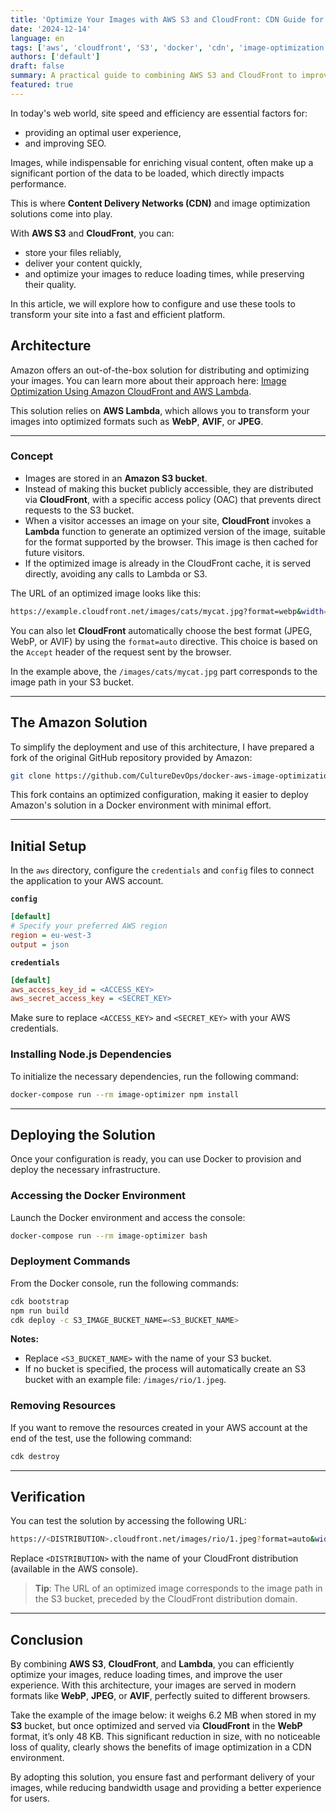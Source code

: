 ```yaml
---
title: 'Optimize Your Images with AWS S3 and CloudFront: CDN Guide for Ultra-Fast Websites'
date: '2024-12-14'
language: en
tags: ['aws', 'cloudfront', 'S3', 'docker', 'cdn', 'image-optimization', 'lambda']
authors: ['default']
draft: false
summary: A practical guide to combining AWS S3 and CloudFront to improve the speed and efficiency of your online images
featured: true
---
```


In today's web world, site speed and efficiency are essential factors for:  
- providing an optimal user experience,  
- and improving SEO.  

Images, while indispensable for enriching visual content, often make up a significant portion of the data to be loaded, which directly impacts performance.  

This is where **Content Delivery Networks (CDN)** and image optimization solutions come into play.  

With **AWS S3** and **CloudFront**, you can:  
- store your files reliably,  
- deliver your content quickly,  
- and optimize your images to reduce loading times, while preserving their quality.  

In this article, we will explore how to configure and use these tools to transform your site into a fast and efficient platform.

## Architecture

Amazon offers an out-of-the-box solution for distributing and optimizing your images. You can learn more about their approach here: [Image Optimization Using Amazon CloudFront and AWS Lambda](https://aws.amazon.com/fr/blogs/networking-and-content-delivery/image-optimization-using-amazon-cloudfront-and-aws-lambda/).

This solution relies on **AWS Lambda**, which allows you to transform your images into optimized formats such as **WebP**, **AVIF**, or **JPEG**.

---

### Concept

- Images are stored in an **Amazon S3 bucket**.  
- Instead of making this bucket publicly accessible, they are distributed via **CloudFront**, with a specific access policy (OAC) that prevents direct requests to the S3 bucket.  
- When a visitor accesses an image on your site, **CloudFront** invokes a **Lambda** function to generate an optimized version of the image, suitable for the format supported by the browser. This image is then cached for future visitors.  
- If the optimized image is already in the CloudFront cache, it is served directly, avoiding any calls to Lambda or S3.  

The URL of an optimized image looks like this:  
```bash
https://example.cloudfront.net/images/cats/mycat.jpg?format=webp&width=200
```

You can also let **CloudFront** automatically choose the best format (JPEG, WebP, or AVIF) by using the `format=auto` directive. This choice is based on the `Accept` header of the request sent by the browser.  

In the example above, the `/images/cats/mycat.jpg` part corresponds to the image path in your S3 bucket.

---

## The Amazon Solution

To simplify the deployment and use of this architecture, I have prepared a fork of the original GitHub repository provided by Amazon:  
```bash
git clone https://github.com/CultureDevOps/docker-aws-image-optimization.git
```

This fork contains an optimized configuration, making it easier to deploy Amazon's solution in a Docker environment with minimal effort.

---

## Initial Setup

In the `aws` directory, configure the `credentials` and `config` files to connect the application to your AWS account.  

**`config`**  
```ini
[default]
# Specify your preferred AWS region
region = eu-west-3
output = json
```

**`credentials`**  
```ini
[default]
aws_access_key_id = <ACCESS_KEY>
aws_secret_access_key = <SECRET_KEY>
```

Make sure to replace `<ACCESS_KEY>` and `<SECRET_KEY>` with your AWS credentials.

### Installing Node.js Dependencies

To initialize the necessary dependencies, run the following command:  
```bash
docker-compose run --rm image-optimizer npm install
```  

---

## Deploying the Solution

Once your configuration is ready, you can use Docker to provision and deploy the necessary infrastructure.

### Accessing the Docker Environment  
Launch the Docker environment and access the console:  
```bash
docker-compose run --rm image-optimizer bash
```  

### Deployment Commands  
From the Docker console, run the following commands:  
```bash
cdk bootstrap
npm run build
cdk deploy -c S3_IMAGE_BUCKET_NAME=<S3_BUCKET_NAME>
```  

**Notes:**  
- Replace `<S3_BUCKET_NAME>` with the name of your S3 bucket.  
- If no bucket is specified, the process will automatically create an S3 bucket with an example file: `/images/rio/1.jpeg`.  

### Removing Resources  
If you want to remove the resources created in your AWS account at the end of the test, use the following command:  
```bash
cdk destroy
```  
---

## Verification

You can test the solution by accessing the following URL:  
```bash
https://<DISTRIBUTION>.cloudfront.net/images/rio/1.jpeg?format=auto&width=300
```

Replace `<DISTRIBUTION>` with the name of your CloudFront distribution (available in the AWS console).  

> **Tip**: The URL of an optimized image corresponds to the image path in the S3 bucket, preceded by the CloudFront distribution domain.  

---

## Conclusion

By combining **AWS S3**, **CloudFront**, and **Lambda**, you can efficiently optimize your images, reduce loading times, and improve the user experience. With this architecture, your images are served in modern formats like **WebP**, **JPEG**, or **AVIF**, perfectly suited to different browsers.

Take the example of the image below: it weighs 6.2 MB when stored in my **S3** bucket, but once optimized and served via **CloudFront** in the **WebP** format, it’s only 48 KB. This significant reduction in size, with no noticeable loss of quality, clearly shows the benefits of image optimization in a CDN environment.

<FancyBoxImage 
  src="https://d2mezi5ylxaxvl.cloudfront.net/blog/aws-s3-cloudfront-image-optimization/chat-pc.png?format=webp" 
  alt="Image Optimization with AWS" 
/>

By adopting this solution, you ensure fast and performant delivery of your images, while reducing bandwidth usage and providing a better experience for users.
